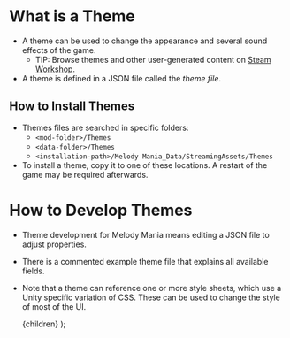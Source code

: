 
# What is a Theme
- A theme can be used to change the appearance and several sound effects of the game.
    - TIP: Browse themes and other user-generated content on [Steam Workshop](/how-to-steam-workshop).
- A theme is defined in a JSON file called the *theme file*.

## How to Install Themes
- Themes files are searched in specific folders:
    - `<mod-folder>/Themes`
    - `<data-folder>/Themes`
    - `<installation-path>/Melody Mania_Data/StreamingAssets/Themes`
- To install a theme, copy it to one of these locations. A restart of the game may be required afterwards.

# How to Develop Themes
- Theme development for Melody Mania means editing a JSON file to adjust properties.
- There is a commented example theme file that explains all available fields.
- Note that a theme can reference one or more style sheets, which use a Unity specific variation of CSS. These can be used to change the style of most of the UI.

    <MdxLayoutComponent>{children}</MdxLayoutComponent>
);
